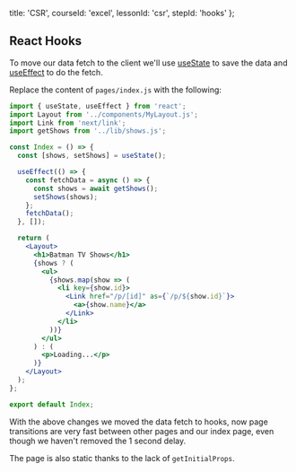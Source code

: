 
  title: 'CSR',
  courseId: 'excel',
  lessonId: 'csr',
  stepId: 'hooks'
};

## React Hooks

To move our data fetch to the client we'll use [useState](https://reactjs.org/docs/hooks-state.html) to save the data and [useEffect](https://reactjs.org/docs/hooks-effect.html) to do the fetch.

Replace the content of `pages/index.js` with the following:

```jsx
import { useState, useEffect } from 'react';
import Layout from '../components/MyLayout.js';
import Link from 'next/link';
import getShows from '../lib/shows.js';

const Index = () => {
  const [shows, setShows] = useState();

  useEffect(() => {
    const fetchData = async () => {
      const shows = await getShows();
      setShows(shows);
    };
    fetchData();
  }, []);

  return (
    <Layout>
      <h1>Batman TV Shows</h1>
      {shows ? (
        <ul>
          {shows.map(show => (
            <li key={show.id}>
              <Link href="/p/[id]" as={`/p/${show.id}`}>
                <a>{show.name}</a>
              </Link>
            </li>
          ))}
        </ul>
      ) : (
        <p>Loading...</p>
      )}
    </Layout>
  );
};

export default Index;
```

With the above changes we moved the data fetch to hooks, now page transitions are very fast between other pages and our index page, even though we haven't removed the 1 second delay.

The page is also static thanks to the lack of `getInitialProps`.


